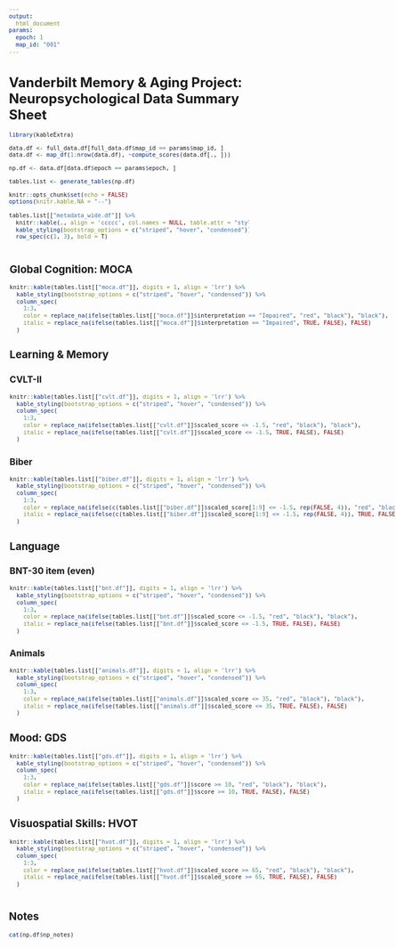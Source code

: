 ```yaml
---
output:
  html_document
params:
  epoch: 1
  map_id: "001"
---
```


<style type="text/css">
  body{
    font-size:  9pt;
  }
  h1{
    font-size: 18pt;
  }
  h2{
    font-size: 14pt;
  }
  h3,h4,h5,h6{
    font-size: 12pt;
  }
</style>

# Vanderbilt Memory & Aging Project: Neuropsychological Data Summary Sheet

```r
library(kableExtra)

data.df <- full_data.df[full_data.df$map_id == params$map_id, ]
data.df <- map_df(1:nrow(data.df), ~compute_scores(data.df[., ]))

np.df <- data.df[data.df$epoch == params$epoch, ]

tables.list <- generate_tables(np.df)

knitr::opts_chunk$set(echo = FALSE)
options(knitr.kable.NA = "--")
```

```r
tables.list[["metadata_wide.df"]] %>%
  knitr::kable(., align = 'ccccc', col.names = NULL, table.attr = "style='width:90%;'") %>% 
  kable_styling(bootstrap_options = c("striped", "hover", "condensed")) %>%
  row_spec(c(1, 3), bold = T)
```

:::: {style="display: flex; justify-content: space-evenly;"}

::: {style="padding: 1pt;"}

## Global Cognition: MOCA

```r
knitr::kable(tables.list[["moca.df"]], digits = 1, align = 'lrr') %>% 
  kable_styling(bootstrap_options = c("striped", "hover", "condensed")) %>%
  column_spec(
    1:3, 
    color = replace_na(ifelse(tables.list[["moca.df"]]$interpretation == "Impaired", "red", "black"), "black"),
    italic = replace_na(ifelse(tables.list[["moca.df"]]$interpretation == "Impaired", TRUE, FALSE), FALSE)
  )
```

## Learning & Memory

### CVLT-II

```r
knitr::kable(tables.list[["cvlt.df"]], digits = 1, align = 'lrr') %>% 
  kable_styling(bootstrap_options = c("striped", "hover", "condensed")) %>%
  column_spec(
    1:3, 
    color = replace_na(ifelse(tables.list[["cvlt.df"]]$scaled_score <= -1.5, "red", "black"), "black"),
    italic = replace_na(ifelse(tables.list[["cvlt.df"]]$scaled_score <= -1.5, TRUE, FALSE), FALSE)
  )
```

### Biber

```r
knitr::kable(tables.list[["biber.df"]], digits = 1, align = 'lrr') %>% 
  kable_styling(bootstrap_options = c("striped", "hover", "condensed")) %>%
  column_spec(
    1:3, 
    color = replace_na(ifelse(c(tables.list[["biber.df"]]$scaled_score[1:9] <= -1.5, rep(FALSE, 4)), "red", "black"), "black"),
    italic = replace_na(ifelse(c(tables.list[["biber.df"]]$scaled_score[1:9] <= -1.5, rep(FALSE, 4)), TRUE, FALSE), FALSE)
  )
```

## Language

### BNT-30 item (even)

```r
knitr::kable(tables.list[["bnt.df"]], digits = 1, align = 'lrr') %>% 
  kable_styling(bootstrap_options = c("striped", "hover", "condensed")) %>%
  column_spec(
    1:3, 
    color = replace_na(ifelse(tables.list[["bnt.df"]]$scaled_score <= -1.5, "red", "black"), "black"),
    italic = replace_na(ifelse(tables.list[["bnt.df"]]$scaled_score <= -1.5, TRUE, FALSE), FALSE)
  )
```

### Animals

```r
knitr::kable(tables.list[["animals.df"]], digits = 1, align = 'lrr') %>% 
  kable_styling(bootstrap_options = c("striped", "hover", "condensed")) %>%
  column_spec(
    1:3, 
    color = replace_na(ifelse(tables.list[["animals.df"]]$scaled_score <= 35, "red", "black"), "black"),
    italic = replace_na(ifelse(tables.list[["animals.df"]]$scaled_score <= 35, TRUE, FALSE), FALSE)
  )
```

## Mood: GDS

```r
knitr::kable(tables.list[["gds.df"]], digits = 1, align = 'lrr') %>% 
  kable_styling(bootstrap_options = c("striped", "hover", "condensed")) %>%
  column_spec(
    1:3, 
    color = replace_na(ifelse(tables.list[["gds.df"]]$score >= 10, "red", "black"), "black"),
    italic = replace_na(ifelse(tables.list[["gds.df"]]$score >= 10, TRUE, FALSE), FALSE)
  )
```

## Visuospatial Skills: HVOT

```r
knitr::kable(tables.list[["hvot.df"]], digits = 1, align = 'lrr') %>% 
  kable_styling(bootstrap_options = c("striped", "hover", "condensed")) %>%
  column_spec(
    1:3, 
    color = replace_na(ifelse(tables.list[["hvot.df"]]$scaled_score >= 65, "red", "black"), "black"),
    italic = replace_na(ifelse(tables.list[["hvot.df"]]$scaled_score >= 65, TRUE, FALSE), FALSE)
  )
```

:::

::: {style="padding: 1pt;"}

## Attention/Executive Functioning/Information Processing

### DKEFS: Trail Making Test

```r
knitr::kable(tables.list[["dkefs_trail.df"]], digits = 1, align = 'lrr') %>% 
  kable_styling(bootstrap_options = c("striped", "hover", "condensed")) 
  # column_spec(
  #   1:3, 
  #   color = ifelse(tables.list[["dkefs_trail.df"]]$scaled_score <= 5, "red", "black"),
  #   italic = ifelse(tables.list[["dkefs_trail.df"]]$scaled_score <= 5, TRUE, FALSE)
  # )
```

### DKEFS: Color-Word

```r
knitr::kable(tables.list[["dkefs_color.df"]], digits = 1, align = 'lrr') %>% 
  kable_styling(bootstrap_options = c("striped", "hover", "condensed"))
```

### COWA

```r
knitr::kable(tables.list[["cowa.df"]], digits = 1, align = 'lrr') %>% 
  kable_styling(bootstrap_options = c("striped", "hover", "condensed"))
```

### Tower Test

```r
knitr::kable(tables.list[["tower.df"]], digits = 1, align = 'lrr') %>% 
  kable_styling(bootstrap_options = c("striped", "hover", "condensed"))
```

### Digit Symbol Coding

```r
knitr::kable(tables.list[["digit_symbol.df"]], digits = 1, align = 'lrr') %>% 
  kable_styling(bootstrap_options = c("striped", "hover", "condensed"))
```

### Mental Control

```r
knitr::kable(tables.list[["mc1.df"]], digits = 2, align = 'lrrrr') %>% 
  kable_styling(bootstrap_options = c("striped", "hover", "condensed"))
```

```r
knitr::kable(tables.list[["mc2.df"]], digits = 2, align = 'lrr') %>% 
  kable_styling(bootstrap_options = c("striped", "hover", "condensed"))
```

### WMS-IV Symbol Span

```r
knitr::kable(tables.list[["symbol_span.df"]], digits = 1, align = 'lrr') %>% 
  kable_styling(bootstrap_options = c("striped", "hover", "condensed"))
```

:::

::::

## Notes

```r
cat(np.df$np_notes)
```
